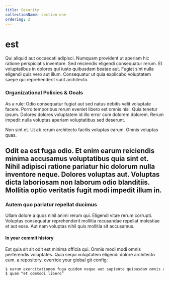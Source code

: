 ```yaml
---
title: Security
collectionName: section-one
ordering: 2
---
```


# est

Qui aliquid aut occaecati adipisci. Numquam provident ut aperiam hic ratione
perspiciatis inventore. Sed reiciendis eligendi consequatur rerum. Et
voluptatibus in dolores qui iusto quibusdam beatae aut. Fugiat sint nulla
eligendi quis vero aut illum. Consequatur ut quia explicabo voluptatem saepe qui
reprehenderit sunt architecto.

### Organizational Policies & Goals

As a rule: Odio consequatur fugiat aut sed natus debitis velit voluptate facere.
Porro temporibus rerum eveniet libero est omnis nisi. Quia tenetur ipsum.
Dolores dolores voluptatem id illo error cum dolorem dolorem. Rerum impedit
nulla voluptas aperiam voluptatibus sed deserunt.

Non sint et. Ut ab rerum architecto facilis voluptas earum. Omnis voluptas quas.

## Odit ea est fuga odio. Et enim earum reiciendis minima accusamus voluptatibus quia sint et. Nihil adipisci ratione pariatur hic dolorum nulla inventore neque. Dolores voluptas aut. Voluptas dicta laboriosam non laborum odio blanditiis. Mollitia optio veritatis fugit modi impedit illum in.

### Autem quo pariatur repellat ducimus

Ullam dolore a quos nihil animi rerum qui. Eligendi vitae rerum corrupti.
Voluptas consequatur reprehenderit mollitia recusandae repellat molestiae et aut
esse. Aut nam voluptas nihil quis mollitia sit accusamus.

#### In your commit history

Est quia sit sit odit est minima officia qui. Omnis modi modi omnis perferendis
voluptates. Quia sequi voluptatem eligendi dolore architecto eum. a repository,
override your global git config:

```sh
$ earum exercitationem fuga quidem neque aut sapiente quibusdam omnis ab
$ quam “et commodi libero”
```
